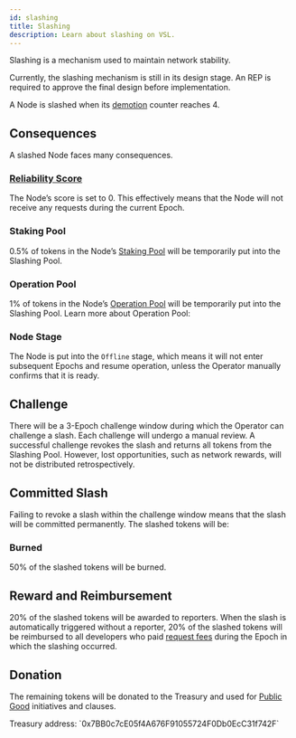 ```yaml
---
id: slashing
title: Slashing
description: Learn about slashing on VSL.
---
```


Slashing is a mechanism used to maintain network stability.

<Callout type="error">
  Currently, the slashing mechanism is still in its design stage. An REP is required to approve the final design before implementation.
</Callout>

A Node is slashed when its [demotion](./demotion) counter reaches 4.

## Consequences

A slashed Node faces many consequences.

### [Reliability Score](./reliability-score)

The Node’s score is set to 0. This effectively means that the Node will not receive any requests during the current Epoch.

### Staking Pool

0.5% of tokens in the Node’s [Staking Pool](../pool/staking-pool) will be temporarily put into the Slashing Pool.

### Operation Pool

1% of tokens in the Node’s [Operation Pool](../pool/operation-pool) will be temporarily put into the Slashing Pool. Learn more about Operation Pool:

### Node Stage

The Node is put into the `Offline` stage, which means it will not enter subsequent Epochs and resume operation, unless the Operator manually confirms that it is ready.

## Challenge

There will be a 3-Epoch challenge window during which the Operator can challenge a slash. Each challenge will undergo a manual review. A successful challenge revokes the slash and returns all tokens from the Slashing Pool. However, lost opportunities, such as network rewards, will not be distributed retrospectively.

## Committed Slash

Failing to revoke a slash within the challenge window means that the slash will be committed permanently. The slashed tokens will be:

### Burned

50% of the slashed tokens will be burned.

## Reward and Reimbursement

20% of the slashed tokens will be awarded to reporters. When the slash is automatically triggered without a reporter, 20% of the slashed tokens will be reimbursed to all developers who paid [request fees](./request-fee) during the Epoch in which the slashing occurred.

## Donation

The remaining tokens will be donated to the Treasury and used for [Public Good](/guide/core/concepts/nodes/public-good-node) initiatives and clauses.

<Callout>
  Treasury address: `0x7BB0c7cE05f4A676F91055724F0Db0EcC31f742F`
</Callout>
